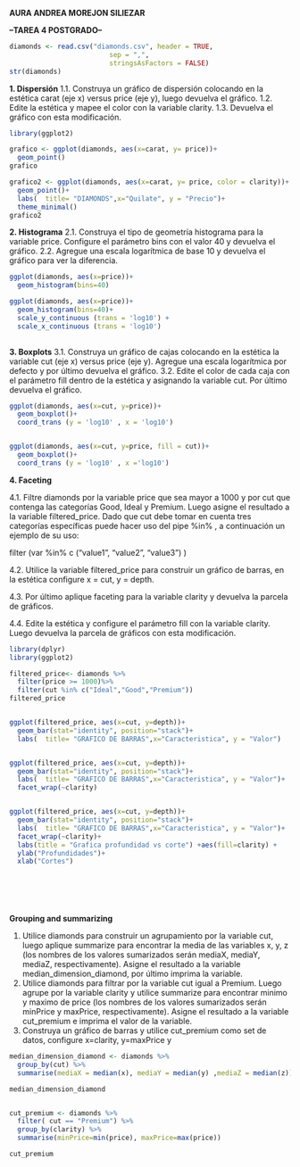 **AURA ANDREA MOREJON SILIEZAR**

**--TAREA 4 POSTGRADO--**

```r

diamonds <- read.csv("diamonds.csv", header = TRUE,
                         sep = ",",
                         stringsAsFactors = FALSE)
str(diamonds)
```

**1. Dispersión** 1.1. Construya un gráfico de dispersión colocando en la estética carat (eje x) versus price (eje y), luego devuelva el gráfico. 1.2. Edite la estética y mapee el color con la variable clarity. 1.3. Devuelva el gráfico con esta modificación.

```r
library(ggplot2)

grafico <- ggplot(diamonds, aes(x=carat, y= price))+
  geom_point()
grafico

grafico2 <- ggplot(diamonds, aes(x=carat, y= price, color = clarity))+
  geom_point()+
  labs(  title= "DIAMONDS",x="Quilate", y = "Precio")+
  theme_minimal()
grafico2

```

**2. Histograma** 2.1. Construya el tipo de geometría histograma para la variable price. Configure el parámetro bins con el valor 40 y devuelva el gráfico. 2.2. Agregue una escala logarítmica de base 10 y devuelva el gráfico para ver la diferencia.

```r

ggplot(diamonds, aes(x=price))+
  geom_histogram(bins=40)

ggplot(diamonds, aes(x=price))+
  geom_histogram(bins=40)+
  scale_y_continuous (trans = 'log10') +
  scale_x_continuous (trans = 'log10')
  

```

**3. Boxplots** 3.1. Construya un gráfico de cajas colocando en la estética la variable cut (eje x) versus price (eje y). Agregue una escala logarítmica por defecto y por último devuelva el gráfico. 3.2. Edite el color de cada caja con el parámetro fill dentro de la estética y asignando la variable cut. Por último devuelva el gráfico.

```r
ggplot(diamonds, aes(x=cut, y=price))+
  geom_boxplot()+
  coord_trans (y = 'log10' , x = 'log10')


ggplot(diamonds, aes(x=cut, y=price, fill = cut))+
  geom_boxplot()+
  coord_trans (y = 'log10' , x ='log10')


```

**4. Faceting**

4.1. Filtre diamonds por la variable price que sea mayor a 1000 y por cut que contenga las categorías Good, Ideal y Premium. Luego asigne el resultado a la variable filtered_price. Dado que cut debe tomar en cuenta tres categorías específicas puede hacer uso del pipe %in% , a continuación un ejemplo de su uso:

filter (var %in% c ("value1", "value2", "value3") )

4.2. Utilice la variable filtered_price para construir un gráfico de barras, en la estética configure x = cut, y = depth.

4.3. Por último aplique faceting para la variable clarity y devuelva la parcela de gráficos.

4.4. Edite la estética y configure el parámetro fill con la variable clarity. Luego devuelva la parcela de gráficos con esta modificación.

```r
library(dplyr)
library(ggplot2)

filtered_price<- diamonds %>%
  filter(price >= 1000)%>%
  filter(cut %in% c("Ideal","Good","Premium"))
filtered_price


ggplot(filtered_price, aes(x=cut, y=depth))+
  geom_bar(stat="identity", position="stack")+
  labs(  title= "GRAFICO DE BARRAS",x="Caracteristica", y = "Valor")


ggplot(filtered_price, aes(x=cut, y=depth))+
  geom_bar(stat="identity", position="stack")+
  labs(  title= "GRAFICO DE BARRAS",x="Caracteristica", y = "Valor")+
  facet_wrap(~clarity)


ggplot(filtered_price, aes(x=cut, y=depth))+
  geom_bar(stat="identity", position="stack")+
  labs(  title= "GRAFICO DE BARRAS",x="Caracteristica", y = "Valor")+
  facet_wrap(~clarity)+
  labs(title = "Grafica profundidad vs corte") +aes(fill=clarity) + 
  ylab("Profundidades")+
  xlab("Cortes")



  
 

```

**Grouping and summarizing**

1.  Utilice diamonds para construir un agrupamiento por la variable cut, luego aplique summarize para encontrar la media de las variables x, y, z (los nombres de los valores sumarizados serán mediaX, mediaY, mediaZ, respectivamente). Asigne el resultado a la variable median_dimension_diamond, por último imprima la variable.
2.  Utilice diamonds para filtrar por la variable cut igual a Premium. Luego agrupe por la variable clarity y utilice summarize para encontrar minimo y maximo de price (los nombres de los valores sumarizados serán minPrice y maxPrice, respectivamente). Asigne el resultado a la variable cut_premium e imprima el valor de la variable.
3.  Construya un gráfico de barras y utilice cut_premium como set de datos, configure x=clarity, y=maxPrice y

```r
median_dimension_diamond <- diamonds %>% 
  group_by(cut) %>%
  summarise(mediaX = median(x), mediaY = median(y) ,mediaZ = median(z))

median_dimension_diamond


cut_premium <- diamonds %>%
  filter( cut == "Premium") %>%
  group_by(clarity) %>%
  summarise(minPrice=min(price), maxPrice=max(price))

cut_premium

```

